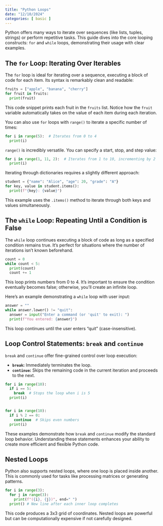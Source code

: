 ```yaml
---
title: "Python Loops"
date: "12/10/2024"
categories: [ basic ]
---
```



Python offers many ways to iterate over sequences (like lists, tuples, strings) or perform repetitive tasks.  This guide dives into the core looping constructs: `for` and `while` loops, demonstrating their usage with clear examples.

## The `for` Loop: Iterating Over Iterables

The `for` loop is ideal for iterating over a sequence, executing a block of code for each item.  Its syntax is remarkably clean and readable:

```python
fruits = ["apple", "banana", "cherry"]
for fruit in fruits:
  print(fruit)
```

This code snippet prints each fruit in the `fruits` list.  Notice how the `fruit` variable automatically takes on the value of each item during each iteration.

You can also use `for` loops with `range()` to iterate a specific number of times:

```python
for i in range(5):  # Iterates from 0 to 4
  print(i)
```

`range()` is incredibly versatile.  You can specify a start, stop, and step value:

```python
for i in range(1, 11, 2):  # Iterates from 1 to 10, incrementing by 2
  print(i)
```

Iterating through dictionaries requires a slightly different approach:

```python
student = {"name": "Alice", "age": 20, "grade": "A"}
for key, value in student.items():
  print(f"{key}: {value}")
```

This example uses the `.items()` method to iterate through both keys and values simultaneously.


## The `while` Loop: Repeating Until a Condition is False

The `while` loop continues executing a block of code as long as a specified condition remains true.  It's perfect for situations where the number of iterations isn't known beforehand.

```python
count = 0
while count < 5:
  print(count)
  count += 1
```

This loop prints numbers from 0 to 4.  It's important to ensure the condition eventually becomes false; otherwise, you'll create an infinite loop.

Here's an example demonstrating a `while` loop with user input:

```python
answer = ""
while answer.lower() != "quit":
  answer = input("Enter a command (or 'quit' to exit): ")
  print(f"You entered: {answer}")
```

This loop continues until the user enters "quit" (case-insensitive).


## Loop Control Statements: `break` and `continue`

`break` and `continue` offer fine-grained control over loop execution:

* **`break`:** Immediately terminates the loop.
* **`continue`:** Skips the remaining code in the current iteration and proceeds to the next.

```python
for i in range(10):
  if i == 5:
    break  # Stops the loop when i is 5
  print(i)


for i in range(10):
  if i % 2 == 0:
    continue  # Skips even numbers
  print(i)
```

These examples demonstrate how `break` and `continue` modify the standard loop behavior.  Understanding these statements enhances your ability to create more efficient and flexible Python code.


## Nested Loops

Python also supports nested loops, where one loop is placed inside another.  This is commonly used for tasks like processing matrices or generating patterns.


```python
for i in range(3):
  for j in range(3):
    print(f"({i}, {j})", end=" ")
  print() # New line after each inner loop completes
```

This code produces a 3x3 grid of coordinates.  Nested loops are powerful but can be computationally expensive if not carefully designed.

